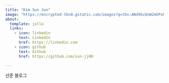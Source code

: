 ```yaml
---
title: "Kim Sun Jun"
image: "https://encrypted-tbn0.gstatic.com/images?q=tbn:ANd9GcQnW2mhPxMZdtNYy3mx8nAa5OrCNbtMDUfUKw&s"
about:
  template: jolla
  links:
    - icon: linkedin
      text: LinkedIn
      href: https://linkedin.com
    - icon: github
      text: Github
      href: https://github.com/sun-jj00

---
```


선준 블로그